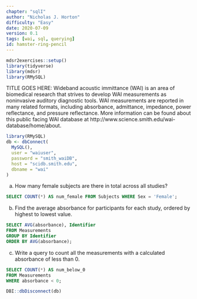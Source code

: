 ```yaml
---
chapter: "sqlI"
author: "Nicholas J. Horton"
difficulty: "Easy"
date: 2020-07-09 
version: 0.1
tags: [wai, sql, querying]
id: hamster-ring-pencil
---
```


```r
mdsr2exercises::setup()
library(tidyverse)
library(mdsr)
library(RMySQL)
```

TITLE GOES HERE: Wideband acoustic immittance (WAI) is an area of biomedical research that strives to develop WAI measurements as noninvasive auditory diagnostic tools. WAI measurements are reported in many related formats, including absorbance, admittance, impedance, power reflectance, and pressure reflectance. More information can be found about this public facing WAI database at http://www.science.smith.edu/wai-database/home/about.

```r
library(RMySQL)
db <- dbConnect(
  MySQL(), 
  user = "waiuser", 
  password = "smith_waiDB", 
  host = "scidb.smith.edu", 
  dbname = "wai"
)
```

a. How many female subjects are there in total across all studies?

<!--begin-answer-->
```sql
SELECT COUNT(*) AS num_female FROM Subjects WHERE Sex = 'Female';
```
<!--end-answer-->


b. Find the average absorbance for participants for each study, ordered by highest to lowest value.

<!--begin-answer-->
```sql
SELECT AVG(absorbance), Identifier 
FROM Measurements
GROUP BY Identifier
ORDER BY AVG(absorbance);
```
<!--end-answer-->


c. Write a query to count all the measurements with a calculated absorbance of less than 0. 

<!--begin-answer-->
```sql
SELECT COUNT(*) AS num_below_0
FROM Measurements
WHERE absorbance < 0;
```
<!--end-answer-->

```r
DBI::dbDisconnect(db)
```




